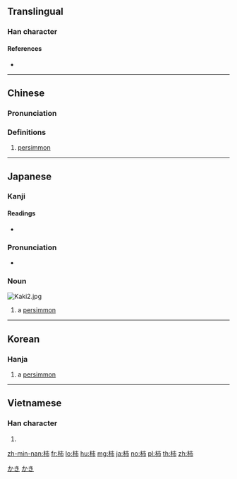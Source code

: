 {{also|杮|枾}}
==Translingual==

===Han character===
{{Han char|rn=75|rad=木|as=05|sn=9|four=45927|canj=DYLB|ids=⿰木市}}

====References====
* {{Han ref|kx=0521.121|dkj=14681|hdz=21188.020|uh=67FF|ud=26623|bh=AC55|bd=44117}}

----

==Chinese==
{{zh-forms}}

===Pronunciation===
{{zh-pron
|m=shì
|c=ci2,ci5
|mn=khī
|mc=
|oc=y
|ma=
|cat=n
}}

===Definitions===
# [[persimmon]]

----

==Japanese==

===Kanji===
{{ja-kanji|grade=c|rs=木05}}

====Readings====
* {{ja-readings|on=[[し]] (shi)|kun=[[かき]] (kaki)}}

===Pronunciation===
* {{homophones|lang=ja|牡蠣}}

===Noun===
[[Image:Kaki2.jpg|thumb]]
{{ja-noun|k|hira=かき|rom=kaki}}

# a [[persimmon]]

[[Category:1000 Japanese basic words|かき]]
[[Category:ja:Fruits|かき]]

----

==Korean==

===Hanja===
{{ko-hanja|hangeul=시|eumhun=|rv=si|mr=si|y=si}}

# a [[persimmon]]

----

==Vietnamese==

===Han character===
{{vi-hantu|thị|rs=木05}}

# {{defn|lang=vi|sort=木05}}

[[zh-min-nan:柿]]
[[fr:柿]]
[[lo:柿]]
[[hu:柿]]
[[mg:柿]]
[[ja:柿]]
[[no:柿]]
[[pl:柿]]
[[th:柿]]
[[zh:柿]]